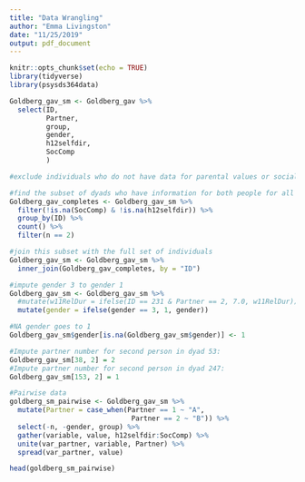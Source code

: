 ```yaml
---
title: "Data Wrangling"
author: "Emma Livingston"
date: "11/25/2019"
output: pdf_document
---
```


```r
knitr::opts_chunk$set(echo = TRUE)
library(tidyverse)
library(psysds364data)
```


```r
Goldberg_gav_sm <- Goldberg_gav %>%
  select(ID,
         Partner,
         group,
         gender,
         h12selfdir,
         SocComp
         )
```

```r
#exclude individuals who do not have data for parental values or social competence

#find the subset of dyads who have information for both people for all of the variables
Goldberg_gav_completes <- Goldberg_gav_sm %>%
  filter(!is.na(SocComp) & !is.na(h12selfdir)) %>%
  group_by(ID) %>%
  count() %>%
  filter(n == 2)

#join this subset with the full set of individuals
Goldberg_gav_sm <- Goldberg_gav_sm %>%
  inner_join(Goldberg_gav_completes, by = "ID")
```


```r
#impute gender 3 to gender 1
Goldberg_gav_sm <- Goldberg_gav_sm %>%
  #mutate(w11RelDur = ifelse(ID == 231 & Partner == 2, 7.0, w11RelDur)) %>%
  mutate(gender = ifelse(gender == 3, 1, gender))

#NA gender goes to 1
Goldberg_gav_sm$gender[is.na(Goldberg_gav_sm$gender)] <- 1
```

```r
#Impute partner number for second person in dyad 53:
Goldberg_gav_sm[38, 2] = 2
#Impute partner number for second person in dyad 247:
Goldberg_gav_sm[153, 2] = 1

#Pairwise data
goldberg_sm_pairwise <- Goldberg_gav_sm %>%
  mutate(Partner = case_when(Partner == 1 ~ "A",
                              Partner == 2 ~ "B")) %>%
  select(-n, -gender, group) %>%
  gather(variable, value, h12selfdir:SocComp) %>%
  unite(var_partner, variable, Partner) %>%
  spread(var_partner, value)

head(goldberg_sm_pairwise)
```